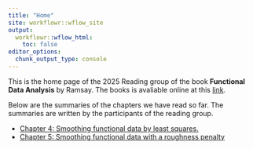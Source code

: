 ```yaml
---
title: "Home"
site: workflowr::wflow_site
output:
  workflowr::wflow_html:
    toc: false
editor_options:
  chunk_output_type: console
---
```


This is the home page of the 2025 Reading group of the book **Functional Data Analysis** by Ramsay.
The books is avaliable online at this [link](https://link.springer.com/book/10.1007/b98888).

Below are the summaries of the chapters we have read so far. The summaries are written by the participants of the reading group.

+ [Chapter 4: Smoothing functional data by least squares.](chapter4.html)
+ [Chapter 5: Smoothing functional data with a roughness penalty](chapter5.html)
